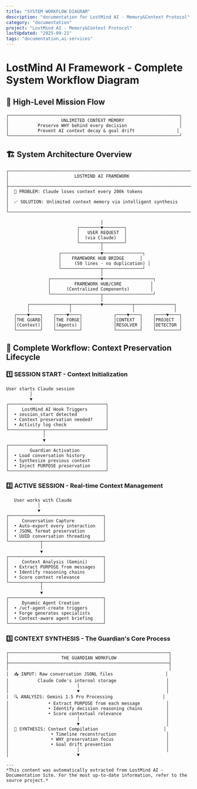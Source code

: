 ```yaml
---
title: "SYSTEM WORKFLOW DIAGRAM"
description: "documentation for LostMind AI - Memory&Context Protocol"
category: "documentation"
project: "LostMind AI - Memory&Context Protocol"
lastUpdated: "2025-09-21"
tags: "documentation,ai-services"
---
```


# LostMind AI Framework - Complete System Workflow Diagram

## 🎯 High-Level Mission Flow
```
┌─────────────────────────────────────────────────────────────────┐
│                    UNLIMITED CONTEXT MEMORY                     │
│           Preserve WHY behind every decision                    │
│           Prevent AI context decay & goal drift                │
└─────────────────────────────────────────────────────────────────┘
```

## 🏗️ System Architecture Overview

```
┌──────────────────────────────────────────────────────────────────────────┐
│                         LOSTMIND AI FRAMEWORK                            │
├──────────────────────────────────────────────────────────────────────────┤
│  🎯 PROBLEM: Claude loses context every 200k tokens                     │
│  ✅ SOLUTION: Unlimited context memory via intelligent synthesis        │
└──────────────────────────────────────────────────────────────────────────┘

                                    │
                           ┌────────▼────────┐
                           │   USER REQUEST  │
                           │  (via Claude)   │
                           └────────┬────────┘
                                    │
                    ┌───────────────▼───────────────┐
                    │    FRAMEWORK HUB BRIDGE      │
                    │     (50 lines - no duplication) │
                    └───────────────┬───────────────┘
                                    │
                ┌───────────────────▼───────────────────┐
                │         FRAMEWORK HUB/CORE           │
                │      (Centralized Components)        │
                └───────────────────┬───────────────────┘
                                    │
        ┌───────────────┬───────────▼───────────┬───────────────┐
        │               │                       │               │
   ┌────▼────┐    ┌────▼────┐            ┌────▼────┐    ┌────▼────┐
   │THE GUARD│    │THE FORGE│            │CONTEXT  │    │PROJECT  │
   │(Context)│    │(Agents) │            │RESOLVER │    │DETECTOR │
   └─────────┘    └─────────┘            └─────────┘    └─────────┘
```

## 🔄 Complete Workflow: Context Preservation Lifecycle

### 1️⃣ **SESSION START** - Context Initialization
```
User starts Claude session
         │
         ▼
┌─────────────────────────────────────┐
│     LostMind AI Hook Triggers       │
│  • session_start detected           │
│  • Context preservation needed?     │
│  • Activity log check               │
└─────────────┬───────────────────────┘
              │
              ▼
┌─────────────────────────────────────┐
│        Guardian Activation          │
│  • Load conversation history        │
│  • Synthesize previous context      │
│  • Inject PURPOSE preservation      │
└─────────────────────────────────────┘
```

### 2️⃣ **ACTIVE SESSION** - Real-time Context Management
```
   User works with Claude
            │
            ▼
┌────────────────────────────────────┐
│     Conversation Capture           │
│  • Auto-export every interaction   │
│  • JSONL format preservation       │
│  • UUID conversation threading     │
└────────────┬───────────────────────┘
             │
             ▼
┌────────────────────────────────────┐
│     Context Analysis (Gemini)      │
│  • Extract PURPOSE from messages   │
│  • Identify reasoning chains       │
│  • Score context relevance         │
└────────────┬───────────────────────┘
             │
             ▼ 
┌────────────────────────────────────┐
│     Dynamic Agent Creation         │
│  • /ucf-agent-create triggers      │
│  • Forge generates specialists     │
│  • Context-aware agent briefing    │
└────────────────────────────────────┘
```

### 3️⃣ **CONTEXT SYNTHESIS** - The Guardian's Core Process
```
┌─────────────────────────────────────────────────────────────┐
│                    THE GUARDIAN WORKFLOW                    │
├─────────────────────────────────────────────────────────────┤
│                                                             │
│  📥 INPUT: Raw conversation JSONL files                    │
│           Claude Code's internal storage                   │
│                          │                                 │
│                          ▼                                 │
│  🔍 ANALYSIS: Gemini 1.5 Pro Processing                   │
│               • Extract PURPOSE from each message          │
│               • Identify decision reasoning chains         │
│               • Score contextual relevance                 │
│                          │                                 │
│                          ▼                                 │
│  🧠 SYNTHESIS: Context Compilation                         │
│                • Timeline reconstruction                   │
│                • WHY preservation focus                    │
│                • Goal drift prevention                     │
│                          │                                 │
│                          ▼           

---
*This content was automatically extracted from LostMind AI - Documentation Site. For the most up-to-date information, refer to the source project.*

